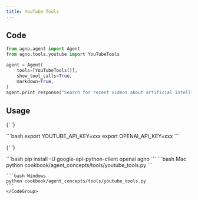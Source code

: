 ```yaml
---
title: YouTube Tools
---
```


## Code

```python cookbook/agent_concepts/tools/youtube_tools.py
from agno.agent import Agent
from agno.tools.youtube import YouTubeTools

agent = Agent(
    tools=[YouTubeTools()],
    show_tool_calls=True,
    markdown=True,
)
agent.print_response("Search for recent videos about artificial intelligence")
```

## Usage

<Steps>
  <Snippet file="create-venv-step.mdx" />

{' '}

<Step title="Set your API key">
  ```bash export YOUTUBE_API_KEY=xxx export OPENAI_API_KEY=xxx ```
</Step>

{' '}

<Step title="Install libraries">
  ```bash pip install -U google-api-python-client openai agno ```
</Step>

  <Step title="Run Agent">
    <CodeGroup>
    ```bash Mac
    python cookbook/agent_concepts/tools/youtube_tools.py
    ```

    ```bash Windows
    python cookbook/agent_concepts/tools/youtube_tools.py
    ```
    </CodeGroup>

  </Step>
</Steps>
